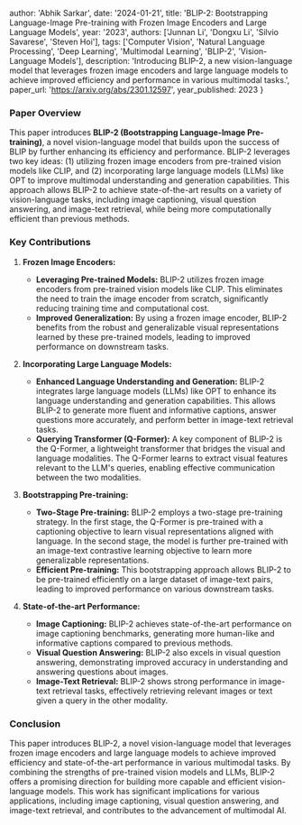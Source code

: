 
  author: 'Abhik Sarkar',
  date: '2024-01-21',
  title: 'BLIP-2: Bootstrapping Language-Image Pre-training with Frozen Image Encoders and Large Language Models',
  year: '2023',
  authors: ['Junnan Li',  'Dongxu Li',  'Silvio Savarese',  'Steven Hoi'],
  tags: ['Computer Vision', 'Natural Language Processing', 'Deep Learning', 'Multimodal Learning', 'BLIP-2', 'Vision-Language Models'],
  description: 'Introducing BLIP-2, a new vision-language model that leverages frozen image encoders and large language models to achieve improved efficiency and performance in various multimodal tasks.',
  paper_url: 'https://arxiv.org/abs/2301.12597',
  year_published: 2023
}


### Paper Overview

This paper introduces **BLIP-2 (Bootstrapping Language-Image Pre-training)**, a novel vision-language model that builds upon the success of BLIP by further enhancing its efficiency and performance. BLIP-2 leverages two key ideas: (1) utilizing frozen image encoders from pre-trained vision models like CLIP, and (2) incorporating large language models (LLMs) like OPT to improve multimodal understanding and generation capabilities. This approach allows BLIP-2 to achieve state-of-the-art results on a variety of vision-language tasks, including image captioning, visual question answering, and image-text retrieval, while being more computationally efficient than previous methods.

### Key Contributions

1. **Frozen Image Encoders:**
   - **Leveraging Pre-trained Models:** BLIP-2 utilizes frozen image encoders from pre-trained vision models like CLIP. This eliminates the need to train the image encoder from scratch, significantly reducing training time and computational cost.
   - **Improved Generalization:** By using a frozen image encoder, BLIP-2 benefits from the robust and generalizable visual representations learned by these pre-trained models, leading to improved performance on downstream tasks.

2. **Incorporating Large Language Models:**
   - **Enhanced Language Understanding and Generation:** BLIP-2 integrates large language models (LLMs) like OPT to enhance its language understanding and generation capabilities. This allows BLIP-2 to generate more fluent and informative captions, answer questions more accurately, and perform better in image-text retrieval tasks.
   - **Querying Transformer (Q-Former):**  A key component of BLIP-2 is the Q-Former, a lightweight transformer that bridges the visual and language modalities. The Q-Former learns to extract visual features relevant to the LLM's queries, enabling effective communication between the two modalities.

3. **Bootstrapping Pre-training:**
   - **Two-Stage Pre-training:** BLIP-2 employs a two-stage pre-training strategy. In the first stage, the Q-Former is pre-trained with a captioning objective to learn visual representations aligned with language. In the second stage, the model is further pre-trained with an image-text contrastive learning objective to learn more generalizable representations.
   - **Efficient Pre-training:** This bootstrapping approach allows BLIP-2 to be pre-trained efficiently on a large dataset of image-text pairs, leading to improved performance on various downstream tasks.

4. **State-of-the-art Performance:**
   - **Image Captioning:** BLIP-2 achieves state-of-the-art performance on image captioning benchmarks, generating more human-like and informative captions compared to previous methods.
   - **Visual Question Answering:** BLIP-2 also excels in visual question answering, demonstrating improved accuracy in understanding and answering questions about images.
   - **Image-Text Retrieval:** BLIP-2 shows strong performance in image-text retrieval tasks, effectively retrieving relevant images or text given a query in the other modality.


### Conclusion

This paper introduces BLIP-2, a novel vision-language model that leverages frozen image encoders and large language models to achieve improved efficiency and state-of-the-art performance in various multimodal tasks. By combining the strengths of pre-trained vision models and LLMs, BLIP-2 offers a promising direction for building more capable and efficient vision-language models. This work has significant implications for various applications, including image captioning, visual question answering, and image-text retrieval, and contributes to the advancement of multimodal AI.